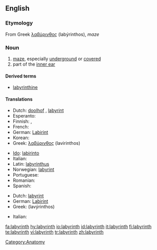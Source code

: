 {{wikipedia}}
==English==

===Etymology===
From Greek [[λαβύρινθος]] (labýrinthos), ''maze''

===Noun===
{{en-noun}}

# [[maze]], especially [[underground]] or [[covered]]
# part of the [[inner ear]]

====Derived terms====
*[[labyrinthine]]

====Translations====
{{trans-top|maze}}
* Dutch: [[doolhof]] {{m}}, [[labyrint]] {{n}}
* Esperanto: {{t-|eo|labirinto|xs=Esperanto}}
* Finnish: {{t+|fi|labyrintti}}, {{t+|fi|sokkelo}}
* French: {{t|fr|labyrinthe}}
* German: [[Labirint]] {{n}}
* Korean: {{t|ko|미로|sc=Hang}}
* Greek: [[λαβύρινθος]] (lavirinthos) {{m}}
{{trans-mid}}
* [[Ido]]: [[labirinto]]
* Italian: {{t+|it|labirinto|m}}
* Latin: [[labyrinthus]]
* Norwegian: [[labyrint]] {{m}}
* Portuguese: {{t-|pt|labirinto|m}}
* Romanian: {{t-|ro|labirint}}
* Spanish: {{t|es|laberinto|m}}
{{trans-bottom}}

{{trans-top|part of inner ear}}
* Dutch: [[labyrint]] {{n}}
* German: [[Labirint]] {{n}}
* Greek: {{t|el|λαβύρινθος|m|sc=Grek}} (lavýrinthos)
{{trans-mid}}
* Italian: {{t+|it|labirinto|m}}
{{trans-bottom}}

[[Category:Anatomy]]

[[fa:labyrinth]]
[[hy:labyrinth]]
[[io:labyrinth]]
[[id:labyrinth]]
[[it:labyrinth]]
[[fi:labyrinth]]
[[te:labyrinth]]
[[vi:labyrinth]]
[[tr:labyrinth]]
[[zh:labyrinth]]